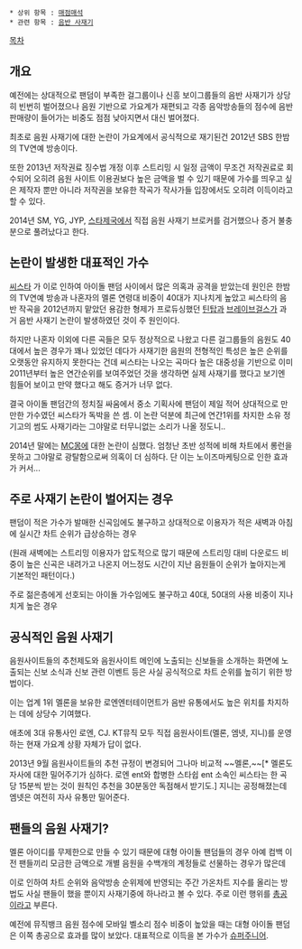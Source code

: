  * 상위 항목 : [[매점매석]]
 * 관련 항목 : [[음반 사재기]]

[[목차]]

== 개요 ==
예전에는 상대적으로 팬덤이 부족한 걸그룹이나 신흥 보이그룹들의 음반 사재기가 상당히 빈번히 벌어졌으나 음원 기반으로 가요계가 재편되고 각종 음악방송들의 점수에 음반 판매량이 들어가는 비중도 점점 낮아지면서 대신 벌어졌다.

최초로 음원 사재기에 대한 논란이 가요계에서 공식적으로 재기된건 2012년 SBS 한밤의 TV연예 방송이다.

또한 2013년 저작권료 징수법 개정 이후 스트리밍 시 일정 금액이 무조건 저작권료로 회수되어 오히려 음원 사이트 이용권보다 높은 금액을 벌 수 있기 때문에 가수를 띄우고 싶은 제작자 뿐만 아니라 저작권을 보유한 작곡가 작사가들 입장에서도 오히려 이득이라고 할 수 있다.

2014년 SM, YG, JYP, [[스타제국]]에서 직접 음원 사재기 브로커를 검거했으나 증거 불충분으로 풀려났다고 한다.

== 논란이 발생한 대표적인 가수 ==
[[씨스타]] 가 이로 인하여 아이돌 팬덤 사이에서 많은 의혹과 공격을 받았는데 원인은 한밤의 TV연예 방송과 나혼자의 멜론 연령대 비중이 40대가 지나치게 높았고 씨스타의 음반 작곡을 2012년까지 맡았던 용감한 형제가 프로듀싱했던 [[틴탑]]과 [[브레이브걸스]]가 과거 음반 사재기 논란이 발생하였던 것이 주 원인이다. 

하지만 나혼자 이외에 다른 곡들은 모두 정상적으로 나왔고 다른 걸그룹들의 음원도 40대에서 높은 경우가 꽤나 있었던 데다가 사재기한 음원의 전형적인 특성은 높은 순위를 오랫동안 유지하지 못한다는 건데 씨스타는 나오는 곡마다 높은 대중성을 기반으로 이미 2011년부터 높은 연간순위를 보여주었던 것을 생각하면 실제 사재기를 했다고 보기엔 힘들어 보이고 만약 했다고 해도 증거가 너무 없다.

결국 아이돌 팬덤간의 정치질 싸움에서 중소 기획사에 팬덤이 제일 적어 상대적으로 만만한 가수였던 씨스타가 독박을 쓴 셈. 이 논란 덕분에 최근에 연간1위를 차지한 소유 정기고의 썸도 사재기라는 그야말로 터무니없는 소리가 나올 정도니..

2014년 말에는 [[MC몽]]에 대한 논란이 심했다. 엄청난 초반 성적에 비해 차트에서 롱런을 못하고 그야말로 광탈함으로써 의혹이 더 심하다. 단 이는 노이즈마케팅으로 인한 효과가 커서...

== 주로 사재기 논란이 벌어지는 경우 ==
팬덤이 적은 가수가 발매한 신곡임에도 불구하고 상대적으로 이용자가 적은 새벽과 아침에 실시간 차트 순위가 급상승하는 경우

(원래 새벽에는 스트리밍 이용자가 압도적으로 많기 때문에 스트리밍 대비 다운로드 비중이 높은 신곡은 내려가고 나온지 어느정도 시간이 지난 음원들이 순위가 높아지는게 기본적인 패턴이다.)

주로 젊은층에게 선호되는 아이돌 가수임에도 불구하고 40대, 50대의 사용 비중이 지나치게 높은 경우
== 공식적인 음원 사재기 ==
음원사이트들의 추천제도와 음원사이트 메인에 노출되는 신보들을 소개하는 화면에 노출되는 신보 소식과 신보 관련 이벤트 등은 사실 공식적으로 차트 순위를 높히기 위한 방법이다.

이는 업계 1위 멜론을 보유한 로엔엔터테이먼트가 음반 유통에서도 높은 위치를 차지하는 데에 상당수 기여했다.

애초에 3대 유통사인 로엔, CJ. KT뮤직 모두 직접 음원사이트(멜론, 엠넷, 지니)를 운영하는 현재 가요계 상황 자체가 답이 없다.

2013년 9월 음원사이트들의 추천 규정이 변경되어 그나마 비교적 ~~멜론,~~[* 멜론도 자사에 대한 밀어주기가 심하다. 로엔 ent와 합병한 스타쉽 ent 소속인 씨스타는 한 곡당 15분씩 받는 것이 원칙인 추천을 30분동안 독점해서 받기도.] 지니는 공정해졌는데 엠넷은 여전히 자사 유통만 밀어준다.

== 팬들의 음원 사재기? ==
멜론 아이디를 무제한으로 만들 수 있기 때문에 대형 아이돌 팬덤들의 경우 아예 컴백 이전 팬들끼리 모금한 금액으로 개별 음원을 수백개의 계정들로 선물하는 경우가 많은데 

이로 인하여 차트 순위와 음악방송 순위제에 반영되는 주간 가온차트 지수를 올리는 방법도 사실 팬들이 했을 뿐이지 사재기중에 하나라고 볼 수 있다. 주로 이런 행위를 [[총공]]이라고 부른다.

예전에 뮤직뱅크 음원 점수에 모바일 벨소리 점수 비중이 높았을 때는 대형 아이돌 팬덤은 이쪽 총공으로 효과를 많이 보았다. 대표적으로 이득을 본 가수가 [[슈퍼주니어]]. 
